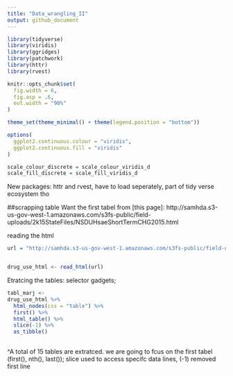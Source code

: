 ```yaml
---
title: "Data_wrangling_II"
output: github_document
---
```


```r
library(tidyverse)
library(viridis)
library(ggridges)
library(patchwork)
library(httr)
library(rvest)

knitr::opts_chunk$set(
  fig.width = 6,
  fig.asp = .6,
  out.width = "90%"
)

theme_set(theme_minimal() + theme(legend.position = "bottom"))

options(
  ggplot2.continuous.colour = "viridis",
  ggplot2.continuous.fill = "viridis"
)

scale_colour_discrete = scale_colour_viridis_d
scale_fill_discrete = scale_fill_viridis_d
```
New packages: httr and rvest, have to load seperately, part of tidy verse ecosystem tho


##scrapping table
Want the first tabel from [this page]: http://samhda.s3-us-gov-west-1.amazonaws.com/s3fs-public/field-uploads/2k15StateFiles/NSDUHsaeShortTermCHG2015.html

reading the html
```r
url = "http://samhda.s3-us-gov-west-1.amazonaws.com/s3fs-public/field-uploads/2k15StateFiles/NSDUHsaeShortTermCHG2015.htm"


drug_use_html <- read_html(url)
```
Etratcing the tables: selector gadgets;
```r
tabl_marj <- 
drug_use_html %>% 
  html_nodes(css = "table") %>% 
  first() %>% 
  html_table() %>% 
  slice(-1) %>% 
  as_tibble()
  
```
^A total of 15 tables are extratced.
we are going to fcus on the first tabel (first(), nth(), last());
slice used to access specifc data lines, (-1) removed first line

